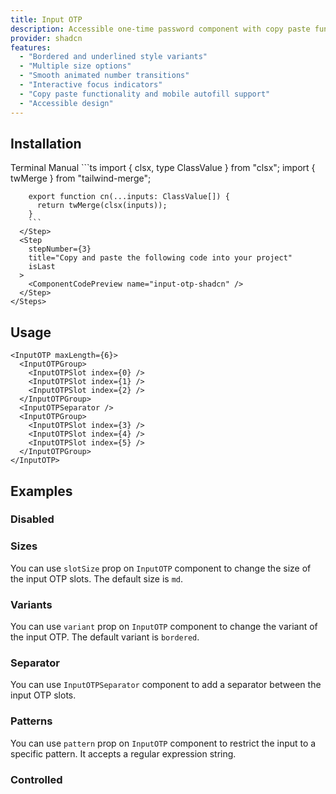 ```yaml
---
title: Input OTP
description: Accessible one-time password component with copy paste functionality. Built on top of input-otp package.
provider: shadcn
features:
  - "Bordered and underlined style variants"
  - "Multiple size options"
  - "Smooth animated number transitions"
  - "Interactive focus indicators"
  - "Copy paste functionality and mobile autofill support"
  - "Accessible design"
---
```


<ComponentShowcase name="input-otp-demo" />

## Installation

<Tabs defaultValue="terminal">
  <TabsList>
    <TabsTrigger value="terminal">
      <Terminal className="w-4 h-4" />
      Terminal
    </TabsTrigger>
    <TabsTrigger value="manual">
      <Code2 className="w-4 h-4" />
      Manual
    </TabsTrigger>
  </TabsList>
  <TabsContent value="terminal">
    <InstallationCommands
      type="registry-installation"
      registryPath="pure-ui/components/input-otp-shadcn"
    />
  </TabsContent>
  <TabsContent value="manual">
    <Steps currentStep={1}>
      <Step stepNumber={1} title="Install dependencies">
        <InstallationCommands
          type="package-installation"
          npmCommand="npm install input-otp motion class-variance-authority clsx"
          pnpmCommand="pnpm add input-otp motion class-variance-authority clsx"
          yarnCommand="yarn add input-otp motion class-variance-authority clsx"
          bunCommand="bun add input-otp motion class-variance-authority clsx"
        />
      </Step>
      <Step
        stepNumber={2}
        title="Add cn function to your utils"
      >
        ```ts
        import { clsx, type ClassValue } from "clsx";
        import { twMerge } from "tailwind-merge";

        export function cn(...inputs: ClassValue[]) {
          return twMerge(clsx(inputs));
        }
        ```
      </Step>
      <Step
        stepNumber={3}
        title="Copy and paste the following code into your project"
        isLast
      >
        <ComponentCodePreview name="input-otp-shadcn" />
      </Step>
    </Steps>

  </TabsContent>
</Tabs>

## Usage

```tsx
<InputOTP maxLength={6}>
  <InputOTPGroup>
    <InputOTPSlot index={0} />
    <InputOTPSlot index={1} />
    <InputOTPSlot index={2} />
  </InputOTPGroup>
  <InputOTPSeparator />
  <InputOTPGroup>
    <InputOTPSlot index={3} />
    <InputOTPSlot index={4} />
    <InputOTPSlot index={5} />
  </InputOTPGroup>
</InputOTP>
```

## Examples

### Disabled

<ComponentShowcase name="input-otp-disabled-demo" />

### Sizes

You can use `slotSize` prop on `InputOTP` component to change the size of the input OTP slots. The default size is `md`.

<ComponentShowcase name="input-otp-sizes-demo" />

### Variants

You can use `variant` prop on `InputOTP` component to change the variant of the input OTP. The default variant is `bordered`.

<ComponentShowcase name="input-otp-variants-demo" />

### Separator

You can use `InputOTPSeparator` component to add a separator between the input OTP slots.

<ComponentShowcase name="input-otp-separator-demo" />

### Patterns

You can use `pattern` prop on `InputOTP` component to restrict the input to a specific pattern. It accepts a regular expression string.

<ComponentShowcase name="input-otp-patterns-demo" />

### Controlled

<ComponentShowcase name="input-otp-controlled-demo" />
